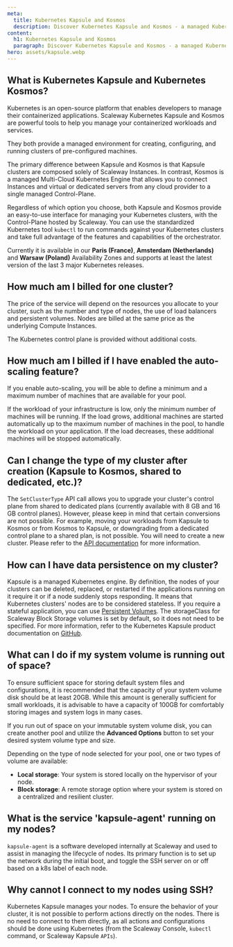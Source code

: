 ```yaml
---
meta:
  title: Kubernetes Kapsule and Kosmos
  description: Discover Kubernetes Kapsule and Kosmos - a managed Kubernetes service.
content:
  h1: Kubernetes Kapsule and Kosmos
  paragraph: Discover Kubernetes Kapsule and Kosmos - a managed Kubernetes service.
hero: assets/kapsule.webp
---
```


## What is Kubernetes Kapsule and Kubernetes Kosmos?

Kubernetes is an open-source platform that enables developers to manage their containerized applications. Scaleway Kubernetes Kapsule and Kosmos are powerful tools to help you manage your containerized workloads and services.

They both provide a managed environment for creating, configuring, and running clusters of pre-configured machines.

The primary difference between Kapsule and Kosmos is that Kapsule clusters are composed solely of Scaleway Instances.
In contrast, Kosmos is a managed Multi-Cloud Kubernetes Engine that allows you to connect Instances and virtual or dedicated servers from any cloud provider to a single managed Control-Plane.

Regardless of which option you choose, both Kapsule and Kosmos provide an easy-to-use interface for managing your Kubernetes clusters, with the Control-Plane hosted by Scaleway.
You can use the standardized Kubernetes tool `kubectl` to run commands against your Kubernetes clusters and take full advantage of the features and capabilities of the orchestrator.

Currently it is available in our **Paris (France)**, **Amsterdam (Netherlands)** and **Warsaw (Poland)** Availability Zones and supports at least the latest version of the last 3 major Kubernetes releases.

## How much am I billed for one cluster?

The price of the service will depend on the resources you allocate to your cluster, such as the number and type of nodes, the use of load balancers and persistent volumes.
Nodes are billed at the same price as the underlying Compute Instances.

The Kubernetes control plane is provided without additional costs.

## How much am I billed if I have enabled the auto-scaling feature?

If you enable auto-scaling, you will be able to define a minimum and a maximum number of machines that are available for your pool.

If the workload of your infrastructure is low, only the minimum number of machines will be running. If the load grows, additional machines are started automatically up to the maximum number of machines in the pool, to handle the workload on your application. If the load decreases, these additional machines will be stopped automatically.

## Can I change the type of my cluster after creation (Kapsule to Kosmos, shared to dedicated, etc.)?

The `SetClusterType` API call allows you to upgrade your cluster's control plane from shared to dedicated plans (currently available with 8 GB and 16 GB control planes). However, please keep in mind that certain conversions are not possible.
For example, moving your workloads from Kapsule to Kosmos or from Kosmos to Kapsule, or downgrading from a dedicated control plane to a shared plan, is not possible. You will need to create a new cluster.
Please refer to the [API documentation](https://developers.scaleway.com/en/products/k8s/api/#post-498231) for more information.

## How can I have data persistence on my cluster?

Kapsule is a managed Kubernetes engine. By definition, the nodes of your clusters can be deleted, replaced, or restarted if the applications running on it require it or if a node suddenly stops responding. It means that Kubernetes clusters' nodes are to be considered stateless.
If you require a stateful application, you can use [Persistent Volumes](https://kubernetes.io/docs/concepts/storage/persistent-volumes/).
The storageClass for Scaleway Block Storage volumes is set by default, so it does not need to be specified.
For more information, refer to the Kubernetes Kapsule product documentation on [GitHub](https://github.com/scaleway/scaleway-csi/tree/master/examples/kubernetes).

## What can I do if my system volume is running out of space?

To ensure sufficient space for storing default system files and configurations, it is recommended that the capacity of your system volume disk should be at least 20GB. While this amount is generally sufficient for small workloads, it is advisable to have a capacity of 100GB for comfortably storing images and system logs in many cases.

If you run out of space on your immutable system volume disk, you can create another pool and utilize the **Advanced Options** button to set your desired system volume type and size.

Depending on the type of node selected for your pool, one or two types of volume are available:

* **Local storage**: Your system is stored locally on the hypervisor of your node.
* **Block storage**: A remote storage option where your system is stored on a centralized and resilient cluster.

## What is the service 'kapsule-agent' running on my nodes?

`kapsule-agent` is a software developed internally at Scaleway and used to assist in managing the lifecycle of nodes. Its primary function is to set up the network during the initial boot, and toggle the SSH server on or off based on a k8s label of each node.

## Why cannot I connect to my nodes using SSH?

Kubernetes Kapsule manages your nodes. To ensure the behavior of your cluster, it is not possible to perform actions directly on the nodes. There is no need to connect to them directly, as all actions and configurations should be done using Kubernetes (from the Scaleway Console, `kubectl` command, or Scaleway Kapsule `APIs`).